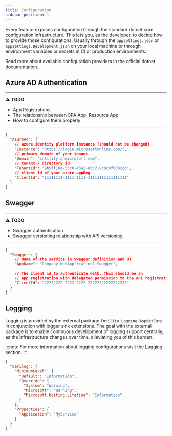 ```yaml
---
title: Configuration
sidebar_position: 1
---
```



Every feature exposes configuration through the standard dotnet core configuration infrastructure. This lets you, as the developer, 
to decide how to provide those configurations. Usually through the `appsettings.json` or `appsettings.Development.json` on your local 
machine or through environment variables or secrets in CI or production environments.

Read more about available configuration providers in the official dotnet documentation.

<MsDocsCard
  title="Configuration in ASP.NET Core"
  subtitle="~62 minutes to read"
  url="https://docs.microsoft.com/en-us/aspnet/core/fundamentals/configuration/?view=aspnetcore-5.0"
  width="305px"
/>


## Azure AD Authentication

--- 
⚠️ **TODO**:

* App Registrations
* The relationship between SPA App, Resource App 
* How to configure them properly
--- 

```json
{
  "AzureAd": {
    // azure identity platform instance (should not be changed)
    "Instance": "https://login.microsoftonline.com/",
    // primary domain of your tenant
    "Domain": "intility.onmicrosoft.com",
    // tenant / directory id
    "TenantId": "9b5ff18e-53c0-45a2-8bc2-9c0c8f60b2c6",
    // client id of your azure appReg
    "ClientId": "11111111-1111-1111-11111111111111111"
  }
}

```

## Swagger

---
⚠️ **TODO**:

* Swagger authentication
* Swagger versioning relationship with API versioning
---

```json
{
  "Swagger": {
    // Name of the service in Swagger definition and UI
    "AppName": "Company.WebApplication1 Swagger",

    // The client id to authenticate with. This should be an
    // app registration with delegated permission to the API registration
    "ClientId": "22222222-2222-2222-22222222222222222"
  }
}
```

## Logging

Logging is provided by the external package `Intility.Logging.AspNetCore` in conjunction with logger sink extensions. The goal with the external package is to enable 
continuous development of logging support centrally, as the infrastructure changes over time, alleviating you of this burden.

:::note
For more information about logging configurations visit the [Logging](./Logging) section.
:::

```json
{
  "Serilog": {
    "MinimumLevel": {
      "Default": "Information",
      "Override": {
        "System": "Warning",
        "Microsoft": "Warning",
        "Microsoft.Hosting.Lifetime": "Information"
      }
    },
    "Properties": {
      "Application": "MyService"
    }
  }
}
```